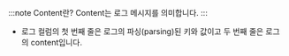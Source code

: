 :::note Content란?
Content는 로그 메시지를 의미합니다.
:::

* 로그 컬럼의 첫 번째 줄은 로그의 파싱(parsing)된 키와 값이고 두 번째 줄은 로그의 content입니다.